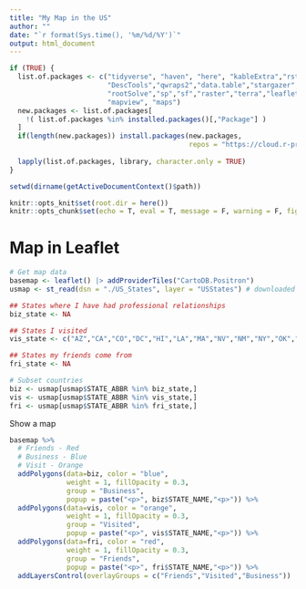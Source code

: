 ```yaml
---
title: "My Map in the US"
author: ""
date: "`r format(Sys.time(), '%m/%d/%Y')`"
output: html_document
---
```


```r
if (TRUE) {
  list.of.packages <- c("tidyverse", "haven", "here", "kableExtra","rstudioapi",
                        "DescTools","qwraps2","data.table","stargazer","readxl","dplyr",
                        "rootSolve","sp","sf","raster","terra","leaflet","wesanderson",
                        "mapview", "maps")
  new.packages <- list.of.packages[
    !( list.of.packages %in% installed.packages()[,"Package"] )
  ]
  if(length(new.packages)) install.packages(new.packages,
                                            repos = "https://cloud.r-project.org")
  
  lapply(list.of.packages, library, character.only = TRUE)
}

setwd(dirname(getActiveDocumentContext()$path))

knitr::opts_knit$set(root.dir = here())
knitr::opts_chunk$set(echo = T, eval = T, message = F, warning = F, fig.pos = "H", fig.height = 6, fig.width = 12)

```

# Map in Leaflet


```r
# Get map data
basemap <- leaflet() |> addProviderTiles("CartoDB.Positron")
usmap <- st_read(dsn = "./US_States", layer = "USStates") # downloaded Esri ArcGIS Hub (https://hub.arcgis.com/datasets/utah::us-states/about)

## States where I have had professional relationships
biz_state <- NA

## States I visited
vis_state <- c("AZ","CA","CO","DC","HI","LA","MA","NV","NM","NY","OK","TX")

## States my friends come from
fri_state <- NA

# Subset countries
biz <- usmap[usmap$STATE_ABBR %in% biz_state,]
vis <- usmap[usmap$STATE_ABBR %in% vis_state,]
fri <- usmap[usmap$STATE_ABBR %in% fri_state,]
```

Show a map

```r
basemap %>%
  # Friends - Red
  # Business - Blue
  # Visit - Orange
  addPolygons(data=biz, color = "blue",
              weight = 1, fillOpacity = 0.3,
              group = "Business",
              popup = paste("<p>", biz$STATE_NAME,"<p>")) %>%
  addPolygons(data=vis, color = "orange",
              weight = 1, fillOpacity = 0.3,
              group = "Visited",
              popup = paste("<p>", vis$STATE_NAME,"<p>")) %>%
  addPolygons(data=fri, color = "red",
              weight = 1, fillOpacity = 0.3,
              group = "Friends",
              popup = paste("<p>", fri$STATE_NAME,"<p>")) %>%
  addLayersControl(overlayGroups = c("Friends","Visited","Business"))
  
```


